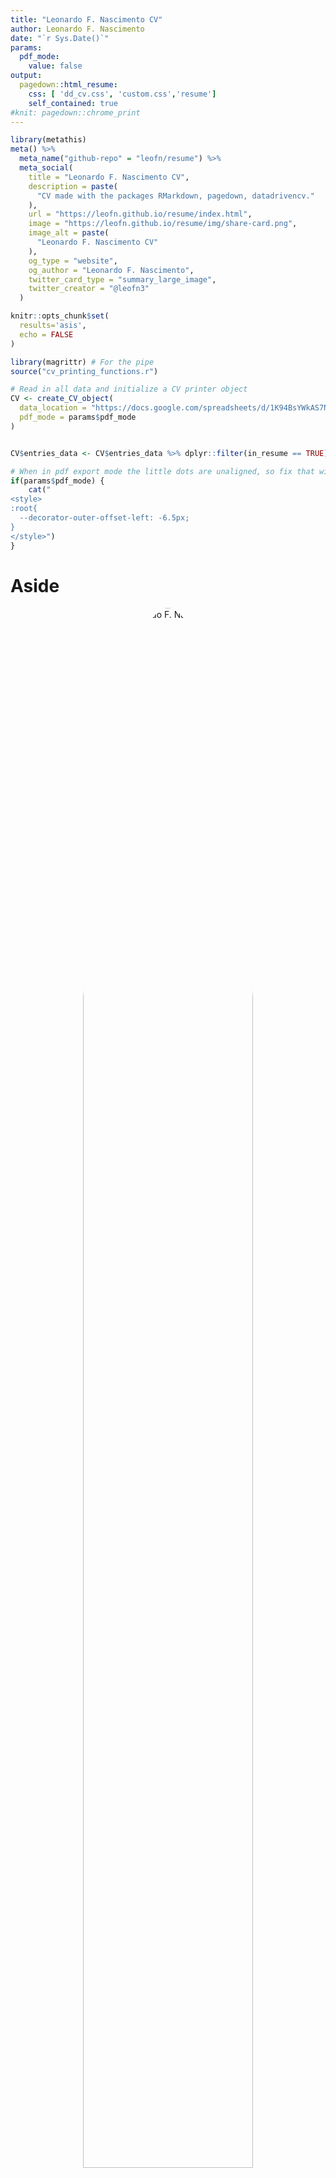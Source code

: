 ```yaml
---
title: "Leonardo F. Nascimento CV"
author: Leonardo F. Nascimento
date: "`r Sys.Date()`"
params:
  pdf_mode:
    value: false
output:
  pagedown::html_resume:
    css: [ 'dd_cv.css', 'custom.css','resume']
    self_contained: true
#knit: pagedown::chrome_print      
---
```

```r
library(metathis)
meta() %>%
  meta_name("github-repo" = "leofn/resume") %>% 
  meta_social(
    title = "Leonardo F. Nascimento CV",
    description = paste(
      "CV made with the packages RMarkdown, pagedown, datadrivencv."
    ),
    url = "https://leofn.github.io/resume/index.html",
    image = "https://leofn.github.io/resume/img/share-card.png",
    image_alt = paste(
      "Leonardo F. Nascimento CV"
    ),
    og_type = "website",
    og_author = "Leonardo F. Nascimento",
    twitter_card_type = "summary_large_image",
    twitter_creator = "@leofn3"
  )
```
<!-- inicio academic icons -->
<link rel="stylesheet" href="https://cdn.jsdelivr.net/gh/jpswalsh/academicons@1/css/academicons.min.css">
<!-- final academic icons -->

 
<!-- inicio font awesome -->
<script src="https://kit.fontawesome.com/1f72d6921a.js" crossorigin="anonymous"></script>

 
<!-- final font awesome -->

```r
knitr::opts_chunk$set(
  results='asis',
  echo = FALSE
)

library(magrittr) # For the pipe
source("cv_printing_functions.r")

# Read in all data and initialize a CV printer object
CV <- create_CV_object(
  data_location = "https://docs.google.com/spreadsheets/d/1K94BsYWkAS7N9efFvbVCSGf75D6lzDbcSQugIDhQ6w4/edit?usp=sharing",  
  pdf_mode = params$pdf_mode
)


CV$entries_data <- CV$entries_data %>% dplyr::filter(in_resume == TRUE)

```


```r
# When in pdf export mode the little dots are unaligned, so fix that with some conditional CSS.
if(params$pdf_mode) {
    cat("
<style>
:root{
  --decorator-outer-offset-left: -6.5px;
}
</style>")
}
```


Aside
================================================================================

<center>
![Leonardo F. Nascimento](https://avatars.githubusercontent.com/u/10790532?v=4){width=80% style='border-radius: 50%;'}
</center>

<center>

<a href='https://leofn.com/' target='_blank'><i class="fa fa-home"></i></a>
<a href='https://github.com/leofn' target='_blank'><i class="fa fa-github"></i></a> <a href='mailto:leofn3@gmail.com'><i class="fa fa-envelope"></i></a> <a href='https://twitter.com/leofn3' target='_blank'><i class="fa fa-twitter"></i></a>  <a href='https://github.com/leofn' target='_blank'><i class="fa fa-github"></i></a>  <a href='https://orcid.org/0000-0003-2929-1115' target='_blank'><i class="fab fa-orcid"></i></a> <a href='http://lattes.cnpq.br/7141811368487014'  target='_blank'><i class="ai ai-lattes"></i></a>
</center>

<br>

Chemist, Psychologist and Computational Social Scientist. I investigate disinformation, hate speech and scientific controversies in social media through NLP techniques and network analysis.

<br>


### Languages

**Portuguese:** Native

**English:** Proficient

**French:** Proficient

**Spanish:** Proficient

<br>

### PROGRAMMING SKILLS

<i class="fab fa-r-project"></i> `R`

<i class="fa fa-area-chart" aria-hidden="true"></i>
 `tidyverse`
 
<i class="fab fa-markdown"></i> `RMarkdown` 

<i class="fab fa-code-branch"></i> `Git`

<i class="fab fa-github"></i> `GitHub`

<i class="fab fa-markdown"></i> `Markdown`

<i class="fab fa-html5"></i> `HTML`

<i class="fab fa-css3-alt"></i> `CSS`


Main
================================================================================

Leonardo F. Nascimento {#title}
--------------------------------------------------------------------------------

Working Experience {data-icon=chalkboard-teacher}
--------------------------------------------------------------------------------

```r
CV %<>% print_section('working_experience')
```


Publications {data-icon=book}
--------------------------------------------------------------------------------

```r
CV %<>% print_section('publications_scientific')
```


::: aside

Disclaimer {#disclaimer}
--------------------------------------------------------------------------------
This resume was made with the R package [**pagedown**](https://github.com/rstudio/pagedown) and [**datadrivencv**](http://nickstrayer.me/datadrivencv/index.html).

Code available on <i class="fa fa-github"></i>  [GitHub](https://github.com/beatrizmilz/resume). 

Last updated on `r Sys.Date()`. The most recent version of this resume is [available here](https://beatrizmilz.github.io/resume/index.pdf).


:::


Education {data-icon=graduation-cap data-concise=true}
--------------------------------------------------------------------------------

```r
CV %<>% print_section('education')
```







